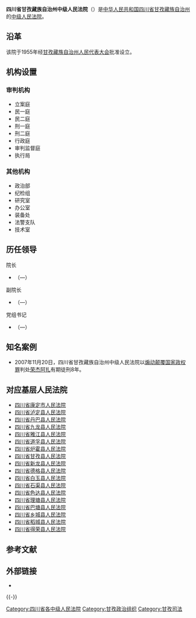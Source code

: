 {{Infobox PRCG
|机构名称=四川省甘孜藏族自治州中级人民法院<br>{{lang|bo|སི་ཁྲོན་ཞིང་ཆེན་དཀར་མཛེས་བོད་རིགས་རང་སྐྱོང་ཁུལ་འབྲིང་རིམ་མི་དམངས་ཁྲིམས་ཁང་།}}
|标志1=National Emblem of the People's Republic of China.svg
|职位1=院长
|人员1=
|衔级1=?级高级法官
|上诉法院=[[四川省高级人民法院|四川省高级人民法院]]
|业务上级=[[四川省高级人民法院|四川省高级人民法院]]
|组织上级=[[甘孜藏族自治州人民代表大会|甘孜藏族自治州人民代表大会]]<br>[[甘孜藏族自治州人民代表大会常务委员会|甘孜藏族自治州人民代表大会常务委员会]]
|中共上级=[[中国共产党甘孜藏族自治州委员会|中国共产党甘孜藏族自治州委员会]]
|中共本级=中国共产党四川省甘孜藏族自治州人民法院党组
|机构类型=[[中级人民法院|中级人民法院]]
|行政级别=副地厅级
|授权法源=[[中华人民共和国宪法|中华人民共和国宪法]]
|组织法规=[[中华人民共和国人民法院组织法|中华人民共和国人民法院组织法]]
|地址1=[[四川省|四川省]][[甘孜藏族自治州|甘孜藏族自治州]][[康定县|康定县]][[炉城镇|炉城镇]]向阳街2号
|官网=
|时期1=1950年-1954年9月
|机构1=西康省藏族自治区人民法院
|时期2=1954年9月-1955年3月
|机构2=西康省藏族自治区中级人民法院
|时期3=1955年3月-1955年10月
|机构3=西康省藏族自治州中级人民法院
|时期4=1955年10月至今
|机构4=四川省甘孜藏族自治州中级人民法院
}}

'''四川省甘孜藏族自治州中级人民法院'''（{{bo|z=སི་ཁྲོན་ཞིང་ཆེན་དཀར་མཛེས་བོད་རིགས་རང་སྐྱོང་ཁུལ་འབྲིང་རིམ་མི་དམངས་ཁྲིམས་ཁང་།}}）是[[中华人民共和国|中华人民共和国]][[四川省|四川省]][[甘孜藏族自治州|甘孜藏族自治州]]的[[中级人民法院|中级人民法院]]。

==沿革==
该院于1955年经[[甘孜藏族自治州人民代表大会|甘孜藏族自治州人民代表大会]]批准设立。

==机构设置==
===审判机构===
*立案庭
*民一庭
*民二庭
*刑一庭
*刑二庭
*行政庭
*审判监督庭
*执行局

===其他机构===
*政治部
*纪检组
*研究室
*办公室
*装备处
*法警支队
*技术室

==历任领导==
{{col-begin}}
{{col-2}}
; 院长
*[[]]（—）

; 副院长
*[[]]（—）

{{col-2}}
; 党组书记
*[[]]（—）
{{col-end}}

==知名案例==
*2007年11月20日，四川省甘孜藏族自治州中级人民法院以[[煽动颠覆国家政权罪|煽动颠覆国家政权罪]]判处[[荣杰阿扎|荣杰阿扎]]有期徒刑8年。

==对应基层人民法院==
*[[四川省康定市人民法院|四川省康定市人民法院]]
*[[四川省泸定县人民法院|四川省泸定县人民法院]]
*[[四川省丹巴县人民法院|四川省丹巴县人民法院]]
*[[四川省九龙县人民法院|四川省九龙县人民法院]]
*[[四川省雅江县人民法院|四川省雅江县人民法院]]
*[[四川省道孚县人民法院|四川省道孚县人民法院]]
*[[四川省炉霍县人民法院|四川省炉霍县人民法院]]
*[[四川省甘孜县人民法院|四川省甘孜县人民法院]]
*[[四川省新龙县人民法院|四川省新龙县人民法院]]
*[[四川省德格县人民法院|四川省德格县人民法院]]
*[[四川省白玉县人民法院|四川省白玉县人民法院]]
*[[四川省石渠县人民法院|四川省石渠县人民法院]]
*[[四川省色达县人民法院|四川省色达县人民法院]]
*[[四川省理塘县人民法院|四川省理塘县人民法院]]
*[[四川省巴塘县人民法院|四川省巴塘县人民法院]]
*[[四川省乡城县人民法院|四川省乡城县人民法院]]
*[[四川省稻城县人民法院|四川省稻城县人民法院]]
*[[四川省得荣县人民法院|四川省得荣县人民法院]]

==参考文献==
{{Reflist}}

==外部链接==
*

{{-}}
{{中华人民共和国法院|地}}

[[Category:四川省各中级人民法院|Category:四川省各中级人民法院]]
[[Category:甘孜政治组织|Category:甘孜政治组织]]
[[Category:甘孜司法|Category:甘孜司法]]